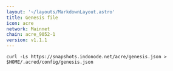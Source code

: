 ```yaml
---
layout: '~/layouts/MarkdownLayout.astro'
title: Genesis file
icon: acre
network: Mainnet
chain: acre_9052-1
version: v1.1.1
---
```

```
curl -Ls https://snapshots.indonode.net/acre/genesis.json > $HOME/.acred/config/genesis.json
```
